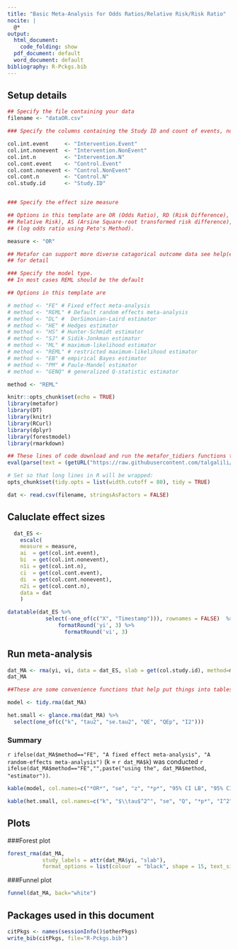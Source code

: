 ```yaml
---
title: "Basic Meta-Analysis for Odds Ratios/Relative Risk/Risk Ratio"
nocite: |
  @*
output:
  html_document:
    code_folding: show
  pdf_document: default
  word_document: default
bibliography: R-Pckgs.bib
---
```


## Setup details
```r

## Specify the file containing your data
filename <- "dataOR.csv"

### Specify the columns containing the Study ID and count of events, non-events, and n for control and intervention within the file

col.int.event     <- "Intervention.Event"
col.int.nonevent  <- "Intervention.NonEvent"
col.int.n         <- "Intervention.N"
col.cont.event    <- "Control.Event"
col.cont.nonevent <- "Control.NonEvent"
col.cont.n        <- "Control.N"
col.study.id      <- "Study.ID"


### Specify the effect size measure

## Options in this template are OR (Odds Ratio), RD (Risk Difference), RR (log
## Relative Risk), AS (Arsine Square-root transformed risk difference), and PETO
## (log odds ratio using Peto's Method).

measure <- "OR"

## Metafor can support more diverse catagorical outcome data see help(escalc)
## for detail

### Specify the model type. 
## In most cases REML should be the default

## Options in this template are 

# method <- "FE" # Fixed effect meta-analysis
# method <- "REML" # Default random effects meta-analysis
# method <- "DL" #  DerSimonian-Laird estimator
# method <- "HE" # Hedges estimator
# method <- "HS" # Hunter-Schmidt estimator
# method <- "SJ" # Sidik-Jonkman estimator
# method <- "ML" # maximum-likelihood estimator
# method <- "REML" # restricted maximum-likelihood estimator
# method <- "EB" # empirical Bayes estimator
# method <- "PM" # Paule-Mandel estimator
# method <- "GENQ" # generalized Q-statistic estimator

method <- "REML"

```


```r
knitr::opts_chunk$set(echo = TRUE)
library(metafor)
library(DT)
library(knitr)
library(RCurl)
library(dplyr)
library(forestmodel)
library(rmarkdown)

## These lines of code download and run the metafor_tidiers functions that implement broom type tidy data functions for rma objects
eval(parse(text = (getURL("https://raw.githubusercontent.com/talgalili/broom/master/R/metafor_tidiers.R", ssl.verifypeer = FALSE))))

# Set so that long lines in R will be wrapped:
opts_chunk$set(tidy.opts = list(width.cutoff = 80), tidy = TRUE)

```

```r
dat <- read.csv(filename, stringsAsFactors = FALSE)
```

## Caluclate effect sizes
```r
  dat_ES <-
    escalc(
    measure = measure,
    ai  = get(col.int.event),
    bi  = get(col.int.nonevent),  
    n1i = get(col.int.n),  
    ci  = get(col.cont.event),
    di  = get(col.cont.nonevent),  
    n2i = get(col.cont.n),  
    data = dat
    )
```

```r
datatable(dat_ES %>% 
            select(-one_of(c("X", "Timestamp"))), rownames = FALSE)  %>% 
                formatRound('yi', 3) %>% 
                  formatRound('vi', 3)
```


## Run meta-analysis
```r
dat_MA <- rma(yi, vi, data = dat_ES, slab = get(col.study.id), method=method)
dat_MA
```

```r
##These are some convenience functions that help put things into tables for easier interpretation.

model <- tidy.rma(dat_MA)

het.small <- glance.rma(dat_MA) %>% 
  select(one_of(c("k", "tau2", "se.tau2", "QE", "QEp", "I2")))

```


### Summary

`r ifelse(dat_MA$method=="FE", "A fixed effect meta-analysis", "A random-effects meta-analysis")` (k = `r dat_MA$k`) was conducted `r ifelse(dat_MA$method=="FE","",paste("using the", dat_MA$method, "estimator"))`.


```r
kable(model, col.names=c("*OR*", "se", "z", "*p*", "95% CI LB", "95% CI UB"), row.names=FALSE, digits = 3, caption="Effect Size")
```


```r
kable(het.small, col.names=c("k", "$\\tau$^2^", "se", "Q", "*p*", "I^2^"), digits = 3, caption="Heterogeneity")
```

## Plots
###Forest plot
```r
forest_rma(dat_MA, 
           study_labels = attr(dat_MA$yi, "slab"),
           format_options = list(colour  = "black", shape = 15, text_size = 4, banded = TRUE))
```

###Funnel plot
```r
funnel(dat_MA, back="white")
```

## Packages used in this document
```r
citPkgs <- names(sessionInfo()$otherPkgs)
write_bib(citPkgs, file="R-Pckgs.bib")
```